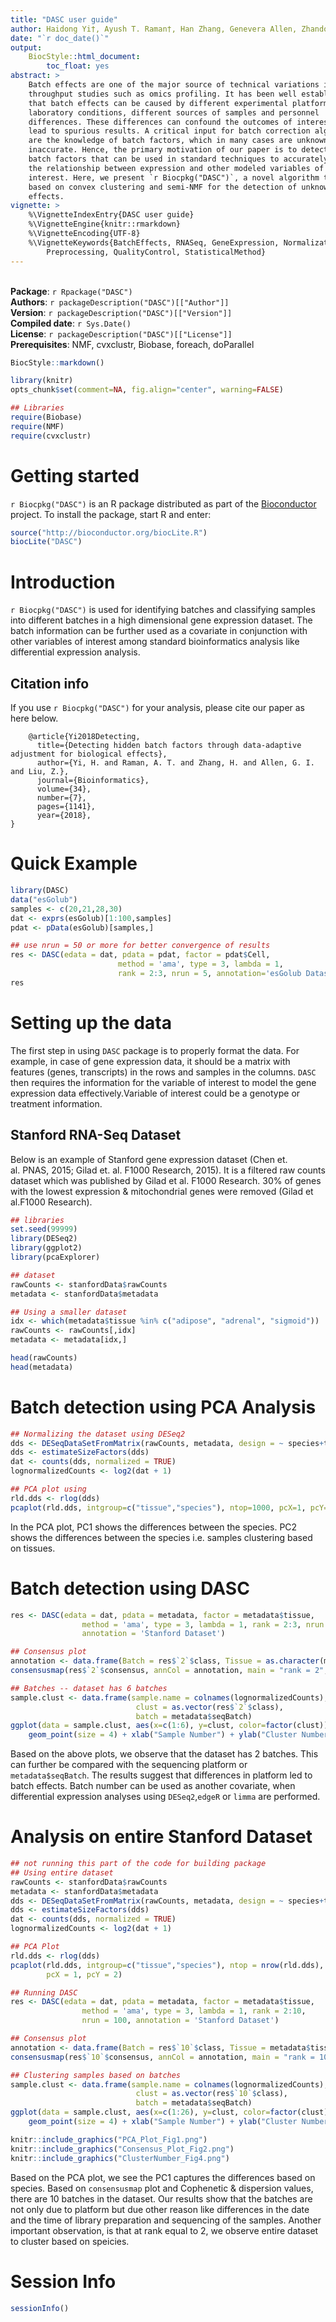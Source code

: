 ```yaml
---
title: "DASC user guide"
author: Haidong Yi†, Ayush T. Raman†, Han Zhang, Genevera Allen, Zhandong Liu
date: "`r doc_date()`"
output:
    BiocStyle::html_document:
        toc_float: yes
abstract: >
    Batch effects are one of the major source of technical variations in high 
    throughput studies such as omics profiling. It has been well established 
    that batch effects can be caused by different experimental platforms, 
    laboratory conditions, different sources of samples and personnel 
    differences. These differences can confound the outcomes of interest and 
    lead to spurious results. A critical input for batch correction algorithms 
    are the knowledge of batch factors, which in many cases are unknown or 
    inaccurate. Hence, the primary motivation of our paper is to detect hidden 
    batch factors that can be used in standard techniques to accurately capture 
    the relationship between expression and other modeled variables of 
    interest. Here, we present `r Biocpkg("DASC")`, a novel algorithm that is
    based on convex clustering and semi-NMF for the detection of unknown batch 
    effects.
vignette: >
    %\VignetteIndexEntry{DASC user guide}
    %\VignetteEngine{knitr::rmarkdown}
    %\VignetteEncoding{UTF-8}
    %\VignetteKeywords{BatchEffects, RNASeq, GeneExpression, Normalization, 
        Preprocessing, QualityControl, StatisticalMethod}
---
```

<br>
**Package**: `r Rpackage("DASC")`<br />
**Authors**: `r packageDescription("DASC")[["Author"]]` <br />
**Version**: `r packageDescription("DASC")[["Version"]]`<br />
**Compiled date**: `r Sys.Date()`<br />
**License**: `r packageDescription("DASC")[["License"]]`<br />
**Prerequisites**: NMF, cvxclustr, Biobase, foreach, doParallel <br />

```r
BiocStyle::markdown()
```

```r
library(knitr)
opts_chunk$set(comment=NA, fig.align="center", warning=FALSE)

## Libraries
require(Biobase)
require(NMF)
require(cvxclustr)
```

# Getting started

`r Biocpkg("DASC")` is an R package distributed as part of the 
[Bioconductor](http://bioconductor.org) project. To install the package, start 
R and enter:

```r
source("http://bioconductor.org/biocLite.R")
biocLite("DASC")
```

# Introduction

`r Biocpkg("DASC")` is used for identifying batches and classifying samples 
into different batches in a high dimensional gene expression dataset. The batch 
information can be further used as a covariate in conjunction with other 
variables of interest among standard bioinformatics analysis like differential 
expression analysis.

## Citation info

If you use `r Biocpkg("DASC")` for your analysis, please cite our paper as here below. 

```
    @article{Yi2018Detecting,
      title={Detecting hidden batch factors through data-adaptive adjustment for biological effects},
      author={Yi, H. and Raman, A. T. and Zhang, H. and Allen, G. I. and Liu, Z.},
      journal={Bioinformatics},
      volume={34},
      number={7},
      pages={1141},
      year={2018},
}
```

# Quick Example

```r
library(DASC)
data("esGolub")
samples <- c(20,21,28,30)
dat <- exprs(esGolub)[1:100,samples]
pdat <- pData(esGolub)[samples,]

## use nrun = 50 or more for better convergence of results
res <- DASC(edata = dat, pdata = pdat, factor = pdat$Cell, 
                        method = 'ama', type = 3, lambda = 1, 
                        rank = 2:3, nrun = 5, annotation='esGolub Dataset')
res
```

# Setting up the data

The first step in using `DASC` package is to properly format the data. For 
example, in case of gene expression data, it should be a matrix with features 
(genes, transcripts) in the rows and samples in the columns. `DASC` then 
requires the information for the variable of interest to model the gene 
expression data effectively.Variable of interest could be a genotype or 
treatment information.

## Stanford RNA-Seq Dataset

Below is an example of Stanford gene expression dataset (Chen et. al. PNAS, 
2015; Gilad et. al. F1000 Research, 2015). It is a filtered raw counts dataset 
which was published by Gilad et al. F1000 Research. 30% of genes with the 
lowest expression & mitochondrial genes were removed (Gilad et al.F1000 
Research).

```r
## libraries
set.seed(99999)
library(DESeq2)
library(ggplot2)
library(pcaExplorer)

## dataset
rawCounts <- stanfordData$rawCounts
metadata <- stanfordData$metadata
```

```r
## Using a smaller dataset
idx <- which(metadata$tissue %in% c("adipose", "adrenal", "sigmoid"))
rawCounts <- rawCounts[,idx]
metadata <- metadata[idx,]
```

```r
head(rawCounts)
head(metadata)
```

# Batch detection using PCA Analysis

```r
## Normalizing the dataset using DESeq2
dds <- DESeqDataSetFromMatrix(rawCounts, metadata, design = ~ species+tissue)
dds <- estimateSizeFactors(dds)
dat <- counts(dds, normalized = TRUE)
lognormalizedCounts <- log2(dat + 1)
```

```r
## PCA plot using 
rld.dds <- rlog(dds)
pcaplot(rld.dds, intgroup=c("tissue","species"), ntop=1000, pcX=1, pcY=2)
```

In the PCA plot, PC1 shows the differences between the species. PC2 shows the 
differences between the species i.e. samples clustering based on tissues.

# Batch detection using DASC

```r
res <- DASC(edata = dat, pdata = metadata, factor = metadata$tissue,
                method = 'ama', type = 3, lambda = 1, rank = 2:3, nrun = 10,
                annotation = 'Stanford Dataset')
```

```r
## Consensus plot
annotation <- data.frame(Batch = res$`2`$class, Tissue = as.character(metadata$tissue)) 
consensusmap(res$`2`$consensus, annCol = annotation, main = "rank = 2", Rowv = NA)
```


```r
## Batches -- dataset has 6 batches
sample.clust <- data.frame(sample.name = colnames(lognormalizedCounts), 
                            clust = as.vector(res$`2`$class), 
                            batch = metadata$seqBatch)
ggplot(data = sample.clust, aes(x=c(1:6), y=clust, color=factor(clust))) + 
    geom_point(size = 4) + xlab("Sample Number") + ylab("Cluster Number")
```

Based on the above plots, we observe that the dataset has 2 batches. This can 
further be compared with the sequencing platform or `metadata$seqBatch`. The 
results suggest that differences in platform led to batch effects. Batch number 
can be used as another covariate, when differential expression analyses using 
`DESeq2`,`edgeR` or `limma` are performed.

# Analysis on entire Stanford Dataset

```r

## not running this part of the code for building package
## Using entire dataset
rawCounts <- stanfordData$rawCounts
metadata <- stanfordData$metadata
dds <- DESeqDataSetFromMatrix(rawCounts, metadata, design = ~ species+tissue)
dds <- estimateSizeFactors(dds)
dat <- counts(dds, normalized = TRUE)
lognormalizedCounts <- log2(dat + 1)

## PCA Plot
rld.dds <- rlog(dds)
pcaplot(rld.dds, intgroup=c("tissue","species"), ntop = nrow(rld.dds), 
        pcX = 1, pcY = 2)

## Running DASC
res <- DASC(edata = dat, pdata = metadata, factor = metadata$tissue,
                method = 'ama', type = 3, lambda = 1, rank = 2:10,
                nrun = 100, annotation = 'Stanford Dataset')

## Consensus plot
annotation <- data.frame(Batch = res$`10`$class, Tissue = metadata$tissue)
consensusmap(res$`10`$consensus, annCol = annotation, main = "rank = 10", Rowv = NA)

## Clustering samples based on batches
sample.clust <- data.frame(sample.name = colnames(lognormalizedCounts), 
                            clust = as.vector(res$`10`$class), 
                            batch = metadata$seqBatch)
ggplot(data = sample.clust, aes(x=c(1:26), y=clust, color=factor(clust))) + 
    geom_point(size = 4) + xlab("Sample Number") + ylab("Cluster Number")
```

```r
knitr::include_graphics("PCA_Plot_Fig1.png")
knitr::include_graphics("Consensus_Plot_Fig2.png")
knitr::include_graphics("ClusterNumber_Fig4.png")
```

Based on the PCA plot, we see the PC1 captures the differences based on 
species. Based on `consensusmap` plot and Cophenetic & dispersion values, there 
are 10 batches in the dataset. Our results show that the batches are not only
due to platform but due other reason like differences in the date and the time 
of library preparation and sequencing of the samples. Another important
observation, is that at rank equal to 2, we observe entire dataset to cluster 
based on speicies.

# Session Info

```r
sessionInfo()
```

